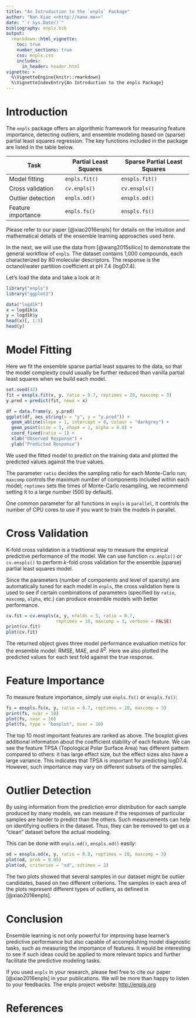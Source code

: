 ```yaml
---
title: "An Introduction to the `enpls` Package"
author: "Nan Xiao <<http://nanx.me>>"
date: "`r Sys.Date()`"
bibliography: enpls.bib
output:
  rmarkdown::html_vignette:
    toc: true
    number_sections: true
    css: enpls.css
    includes:
      in_header: header.html
vignette: >
  %\VignetteEngine{knitr::rmarkdown}
  %\VignetteIndexEntry{An Introduction to the enpls Package}
---
```


# Introduction

The `enpls` package offers an algorithmic framework for measuring
feature importance, detecting outliers, and ensemble modeling
based on (sparse) partial least squares regression.
The key functions included in the package are listed in the table below.

+-----------------------+-----------------------+------------------------------+
| Task                  | Partial Least Squares | Sparse Partial Least Squares |
+=======================+=======================+==============================+
| Model fitting         | `enpls.fit()`         | `enspls.fit()`               |
+-----------------------+-----------------------+------------------------------+
| Cross validation      | `cv.enpls()`          | `cv.enspls()`                |
+-----------------------+-----------------------+------------------------------+
| Outlier detection     | `enpls.od()`          | `enspls.od()`                |
+-----------------------+-----------------------+------------------------------+
| Feature importance    | `enpls.fs()`          | `enspls.fs()`                |
+-----------------------+-----------------------+------------------------------+

Please refer to our paper [@xiao2016enpls] for details on the intuition
and mathematical details of the ensemble learning approaches used here.

In the next, we will use the data from [@wang2015silico] to demonstrate
the general workflow of `enpls`. The dataset contains 1,000 compounds,
each characterized by 80 molecular descriptors. The response is the
octanol/water partition coefficient at pH 7.4 (logD7.4).

Let's load the data and take a look at it:

```r
library("enpls")
library("ggplot2")

data("logd1k")
x = logd1k$x
y = logd1k$y
head(x)[, 1:5]
head(y)
```

# Model Fitting

Here we fit the ensemble sparse partial least squares to the data,
so that the model complexity could usually be further reduced than
vanilla partial least squares when we build each model.

```r
set.seed(42)
fit = enspls.fit(x, y, ratio = 0.7, reptimes = 20, maxcomp = 3)
y.pred = predict(fit, newx = x)

df = data.frame(y, y.pred)
ggplot(df, aes_string(x = "y", y = "y.pred")) +
  geom_abline(slope = 1, intercept = 0, colour = "darkgrey") +
  geom_point(size = 3, shape = 1, alpha = 0.8) +
  coord_fixed(ratio = 1) +
  xlab("Observed Response") +
  ylab("Predicted Response")
```

We used the fitted model to predict on the training data and
plotted the predicted values against the true values.

The parameter `ratio` decides the sampling ratio for each Monte-Carlo
run; `maxcomp` controls the maximum number of components included
within each model; `reptimes` sets the times of Monte-Carlo resampling,
we recommend setting it to a large number (500 by default).

One common parameter for all functions in `enpls` is `parallel`,
it controls the number of CPU cores to use if you want to train
the models in parallel.

# Cross Validation

K-fold cross validation is a traditional way to measure the empirical
predictive performance of the model. We can use function `cv.enpls()`
or `cv.enspls()` to perform $k$-fold cross validation for the ensemble
(sparse) partial least squares model.

Since the parameters (number of components and level of sparsity)
are automatically tuned for each model in `enpls`, the cross validation
here is used to see if certain combinations of parameters (specified by
`ratio`, `maxcomp`, `alpha`, etc.) can produce ensemble models with
better performance.

```r
cv.fit = cv.enspls(x, y, nfolds = 5, ratio = 0.7,
                   reptimes = 10, maxcomp = 3, verbose = FALSE)
print(cv.fit)
plot(cv.fit)
```

The returned object gives three model performance evaluation metrics
for the ensemble model: RMSE, MAE, and $R^2$. Here we also plotted the
predicted values for each test fold against the true response.

# Feature Importance

To measure feature importance, simply use `enpls.fs()` or `enspls.fs()`:

```r
fs = enspls.fs(x, y, ratio = 0.7, reptimes = 20, maxcomp = 3)
print(fs, nvar = 10)
plot(fs, nvar = 10)
plot(fs, type = "boxplot", nvar = 10)
```

The top 10 most important features are ranked as above. The boxplot
gives additional information about the coefficient stability of each
feature. We can see the feature TPSA (Topological Polar Surface Area)
has different pattern compared to others: it has large effect size,
but the effect sizes also have a large variance. This indicates
that TPSA is important for predicting logD7.4. However,
such importance may vary on different subsets of the samples.

# Outlier Detection

By using information from the prediction error distribution for each
sample produced by many models, we can measure if the responses
of particular samples are harder to predict than the others.
Such measurements can help on identifying outliers in the dataset.
Thus, they can be removed to get us a "clean" dataset before the
actual modeling.

This can be done with `enpls.od()`, `enspls.od()` easily:

```r
od = enspls.od(x, y, ratio = 0.8, reptimes = 20, maxcomp = 3)
plot(od, prob = 0.05)
plot(od, criterion = "sd", sdtimes = 2)
```

The two plots showed that several samples in our dataset might be
outlier candidates, based on two different criterions.
The samples in each area of the plots represent different types
of outliers, as defined in [@xiao2016enpls].

# Conclusion

Ensemble learning is not only powerful for improving base learner's
predictive performance but also capable of accomplishing model diagnostic
tasks, such as measuring the importance of features.
It would be interesting to see if such ideas could be applied to more
relevant topics and further facilitate the predictive modeling tasks.

If you used `enpls` in your research, please feel free
to cite our paper [@xiao2016enpls] in your publications.
We will be more than happy to listen to your feedbacks.
The enpls project website: [http://enpls.org](http://enpls.org)

# References
